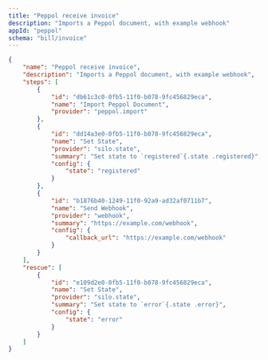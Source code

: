 ```yaml
---
title: "Peppol receive invoice"
description: "Imports a Peppol document, with example webhook"
appId: "peppol"
schema: "bill/invoice"
---
```


```json
{
    "name": "Peppol receive invoice",
    "description": "Imports a Peppol document, with example webhook",
    "steps": [
        {
            "id": "db61c3c0-0fb5-11f0-b078-9fc456829eca",
            "name": "Import Peppol Document",
            "provider": "peppol.import"
        },
        {
            "id": "dd14a3e0-0fb5-11f0-b078-9fc456829eca",
            "name": "Set State",
            "provider": "silo.state",
            "summary": "Set state to `registered`{.state .registered}",
            "config": {
                "state": "registered"
            }
        },
        {
            "id": "b1876b40-1249-11f0-92a9-ad32af0711b7",
            "name": "Send Webhook",
            "provider": "webhook",
            "summary": "https://example.com/webhook",
            "config": {
                "callback_url": "https://example.com/webhook"
            }
        }
    ],
    "rescue": [
        {
            "id": "e109d2e0-0fb5-11f0-b078-9fc456829eca",
            "name": "Set State",
            "provider": "silo.state",
            "summary": "Set state to `error`{.state .error}",
            "config": {
                "state": "error"
            }
        }
    ]
}
```